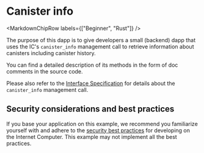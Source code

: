 
# Canister info

<MarkdownChipRow labels={["Beginner", "Rust"]} />

The purpose of this dapp is to give developers a small (backend) dapp that uses the IC's `canister_info` management call to retrieve information about canisters including canister history.

You can find a detailed description of its methods in the form of doc comments in the source code.

Please also refer to the [Interface Specification](https://internetcomputer.org/docs/current/references/ic-interface-spec#ic-canister-info) for details about the `canister_info` management call.

## Security considerations and best practices

If you base your application on this example, we recommend you familiarize yourself with and adhere to the [security best practices](https://internetcomputer.org/docs/current/developer-docs/security/) for developing on the Internet Computer. This example may not implement all the best practices.

